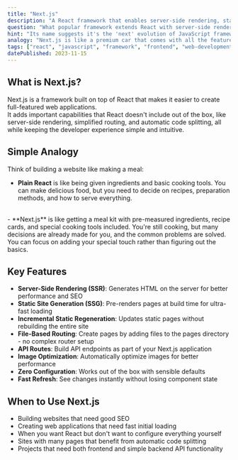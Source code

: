 ```yaml
---
title: "Next.js"
description: "A React framework that enables server-side rendering, static site generation, and other advanced features with minimal configuration."
question: "What popular framework extends React with server-side rendering and simplified routing for building production-ready web applications?"
hint: "Its name suggests it's the 'next' evolution of JavaScript frameworks and is developed by Vercel."
analogy: "Next.js is like a premium car that comes with all the features already installed. While React is like getting a powerful car engine (the core rendering capability), Next.js is the complete vehicle with the engine already installed, plus navigation system (routing), fuel efficiency technology (server-side rendering), security features (built-in API routes), and luxury add-ons (image optimization, internationalization) - all pre-configured and working together seamlessly. You can still customize it, but you don't have to spend days setting up the basics before you can start driving."
tags: ["react", "javascript", "framework", "frontend", "web-development"]
datePublished: 2023-11-15
---
```


## What is Next.js?

Next.js is a framework built on top of React that makes it easier to create full-featured web applications. 
<br/>
It adds important capabilities that React doesn't include out of the box, like server-side rendering, simplified routing, and automatic code splitting, all while keeping the developer experience simple and intuitive.

## Simple Analogy

Think of building a website like making a meal:
<br/>
- **Plain React** is like being given ingredients and basic cooking tools. You can make delicious food, but you need to decide on recipes, preparation methods, and how to serve everything.
<br/>
- **Next.js** is like getting a meal kit with pre-measured ingredients, recipe cards, and special cooking tools included. You're still cooking, but many decisions are already made for you, and the common problems are solved. You can focus on adding your special touch rather than figuring out the basics.

## Key Features

- **Server-Side Rendering (SSR)**: Generates HTML on the server for better performance and SEO
- **Static Site Generation (SSG)**: Pre-renders pages at build time for ultra-fast loading
- **Incremental Static Regeneration**: Updates static pages without rebuilding the entire site
- **File-Based Routing**: Create pages by adding files to the pages directory - no complex router setup
- **API Routes**: Build API endpoints as part of your Next.js application
- **Image Optimization**: Automatically optimize images for better performance
- **Zero Configuration**: Works out of the box with sensible defaults
- **Fast Refresh**: See changes instantly without losing component state

## When to Use Next.js

- Building websites that need good SEO
- Creating web applications that need fast initial loading
- When you want React but don't want to configure everything yourself
- Sites with many pages that benefit from automatic code splitting
- Projects that need both frontend and simple backend API functionality

